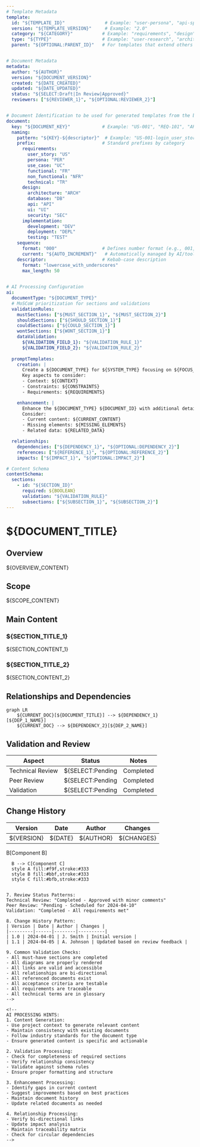 ```yaml
---
# Template Metadata
template:
  id: "${TEMPLATE_ID}"               # Example: "user-persona", "api-spec", "test-plan"
  version: "${TEMPLATE_VERSION}"     # Example: "2.0"
  category: "${CATEGORY}"           # Example: "requirements", "design", "implementation"
  type: "${TYPE}"                   # Example: "user-research", "architecture", "deployment"
  parent: "${OPTIONAL:PARENT_ID}"   # For templates that extend others


# Document Metadata
metadata:
  author: "${AUTHOR}"
  version: "${DOCUMENT_VERSION}"
  created: "${DATE_CREATED}"
  updated: "${DATE_UPDATED}"
  status: "${SELECT:Draft|In Review|Approved}"
  reviewers: ["${REVIEWER_1}", "${OPTIONAL:REVIEWER_2}"]


# Document Identification to be used for generated templates from the base one or for specifications documents generated from the specific templates
document:
  key: "${DOCUMENT_KEY}"            # Example: "US-001", "REQ-101", "ARCH-201"
  naming:
    pattern: "${KEY}-${descriptor}"  # Example: "US-001-login_user_story"
    prefix:                         # Standard prefixes by category
      requirements:
        user_story: "US"
        persona: "PER"
        use_case: "UC"
        functional: "FR"
        non_functional: "NFR"
        technical: "TR"
      design:
        architecture: "ARCH"
        database: "DB"
        api: "API"
        ui: "UI"
        security: "SEC"
      implementation:
        development: "DEV"
        deployment: "DEPL"
        testing: "TEST"
    sequence:
      format: "000"                 # Defines number format (e.g., 001, 002)
      current: "${AUTO_INCREMENT}"   # Automatically managed by AI/tool
    descriptor:                     # Kebab-case description
      format: "lowercase_with_underscores"
      max_length: 50
      

# AI Processing Configuration
ai:
  documentType: "${DOCUMENT_TYPE}"
  # MoSCoW prioritization for sections and validations
  validationRules:
    mustSections: ["${MUST_SECTION_1}", "${MUST_SECTION_2}"]
    shouldSections: ["${SHOULD_SECTION_1}"]
    couldSections: ["${COULD_SECTION_1}"]
    wontSections: ["${WONT_SECTION_1}"]
    dataValidation:
      ${VALIDATION_FIELD_1}: "${VALIDATION_RULE_1}"
      ${VALIDATION_FIELD_2}: "${VALIDATION_RULE_2}"
  
  promptTemplates:
    creation: |
      Create a ${DOCUMENT_TYPE} for ${SYSTEM_TYPE} focusing on ${FOCUS_AREA}.
      Key aspects to consider:
      - Context: ${CONTEXT}
      - Constraints: ${CONSTRAINTS}
      - Requirements: ${REQUIREMENTS}

    enhancement: |
      Enhance the ${DOCUMENT_TYPE} ${DOCUMENT_ID} with additional details about ${ASPECT}.
      Consider:
      - Current content: ${CURRENT_CONTENT}
      - Missing elements: ${MISSING_ELEMENTS}
      - Related data: ${RELATED_DATA}

  relationships:
    dependencies: ["${DEPENDENCY_1}", "${OPTIONAL:DEPENDENCY_2}"]
    references: ["${REFERENCE_1}", "${OPTIONAL:REFERENCE_2}"]
    impacts: ["${IMPACT_1}", "${OPTIONAL:IMPACT_2}"]

# Content Schema
contentSchema:
  sections:
    - id: "${SECTION_ID}"
      required: ${BOOLEAN}
      validation: "${VALIDATION_RULE}"
      subsections: ["${SUBSECTION_1}", "${SUBSECTION_2}"]
---
```


<!-- 
TEMPLATE USAGE INSTRUCTIONS:
1. Replace all ${PLACEHOLDER} markers with actual content
2. Remove all template comments and instructions
3. Validate against the schema defined in metadata
4. Update relationships as needed
-->

<!-- AI-CONTEXT: Document Purpose
This template serves as a base for generating specific documentation templates.
Key points:
1. Maintain consistency across sections
2. Ensure traceability through relationships
3. Follow validation rules for completeness
-->

<!-- 
SPECIFICATION DOCUMENT NAMING INSTRUCTIONS:
1. Each specification document resulting from applying a template gets a unique key following the pattern: ${PREFIX}-${SEQUENCE}-${DESCRIPTOR}
   Examples:
   - US-001-user_login_story
   - PER-001-admin_user_persona
   - ARCH-001-system_overview
   - API-001-authentication_endpoints
   - TEST-001-login_integration

2. Key Usage in References:
   - Short reference: Use just the key (US-001)
   - Full reference: Use complete filename (US-001-user_login_story)
   - URL reference: Use path with filename
   
3. Relationship Examples:
   dependencies: ["US-001", "FR-002"]
   references: ["ARCH-001", "API-002"]
   impacts: ["TEST-001", "DOC-002"]

4. Naming Best Practices:
   - Keep descriptors clear and concise
   - Use lowercase with underscores
   - Include purpose in descriptor
   - Maintain consistent naming patterns
   - Avoid special characters

5. Auto-incrementing Rules:
   - Sequence numbers are unique within each prefix
   - Gaps in sequence are allowed
   - Deleted documents' numbers are not reused
   - New documents get next available number
-->

# ${DOCUMENT_TITLE}

## Overview
<!-- AI-VALIDATION: Must provide clear context and purpose -->
${OVERVIEW_CONTENT}

## Scope
<!-- AI-VALIDATION: Define boundaries and limitations -->
${SCOPE_CONTENT}

## Main Content
<!-- AI-VALIDATION: Content structure varies by document type -->
### ${SECTION_TITLE_1}
${SECTION_CONTENT_1}

### ${SECTION_TITLE_2}
${SECTION_CONTENT_2}

## Relationships and Dependencies
<!-- AI-VALIDATION: Must link to related documents -->
```mermaid
graph LR
    ${CURRENT_DOC}[${DOCUMENT_TITLE}] --> ${DEPENDENCY_1}[${DEP_1_NAME}]
    ${CURRENT_DOC} --> ${DEPENDENCY_2}[${DEP_2_NAME}]
```

## Validation and Review
<!-- AI-VALIDATION: Track document status and reviews -->
| Aspect | Status | Notes |
|--------|--------|-------|
| Technical Review | ${SELECT:Pending|Completed|N/A} | ${NOTES} |
| Peer Review | ${SELECT:Pending|Completed|N/A} | ${NOTES} |
| Validation | ${SELECT:Pending|Completed|N/A} | ${NOTES} |

## Change History
<!-- AI-VALIDATION: Track document versions and changes -->
| Version | Date | Author | Changes |
|---------|------|--------|----------|
| ${VERSION} | ${DATE} | ${AUTHOR} | ${CHANGES} |

<!-- 
FINAL DOCUMENT INSTRUCTIONS:
1. Remove all ${PLACEHOLDER} markers and replace with actual content
2. Remove all AI-CONTEXT comments
3. Remove all template comments and instructions
4. Remove all example sections
5. Remove this instruction block
6. Update all diagrams with actual content
7. Ensure all sections follow template's validation rules
8. Verify all relationships are properly linked
9. Complete the Change History with initial version
10. Update document metadata with final values
-->

<!-- 
EXAMPLE VALUES AND PATTERNS:
Note: These examples should be removed in final document

1. Template Metadata Examples:
   - id: "arch-design", "test-plan", "user-story"
   - category: "requirements", "design", "implementation"
   - type: "technical", "process", "specification"

2. Document Types by Category:
   Requirements:
   - User Stories: "As a [user type], I want [goal] so that [benefit]"
   - Use Cases: "UC-01: User Authentication Process"
   - Functional Requirements: "FR-01: Data Encryption Standard"

   Design:
   - Architecture: "System Component Diagram"
   - Database: "Data Model Specification"
   - API: "REST API Endpoint Documentation"

   Implementation:
   - Development: "Coding Standards Guide"
   - Testing: "Integration Test Plan"
   - Deployment: "Cloud Infrastructure Setup"

3. Relationship Examples:
   dependencies: ["REQ-01", "ARCH-02", "TEST-03"]
   references: ["STD-01", "POLICY-02"]
   impacts: ["COMP-01", "API-02"]

4. Validation Rules Examples:
   - "Must contain at least one diagram"
   - "All API endpoints must have response codes"
   - "Each requirement must have acceptance criteria"
   - "Test cases must link to requirements"

5. Section Content Examples:
   Overview:
   > "This [document_type] defines the [aspect] for [system_name], 
   > focusing on [specific_area] and addressing [key_concerns]."

   Scope:
   > "Includes: [in_scope_items]
   > Excludes: [out_of_scope_items]
   > Assumptions: [key_assumptions]"

6. Mermaid Diagram Patterns:
   ```mermaid
   graph LR
      A[Component A] --> B[Component B]
      B --> C[Component C]
      style A fill:#f9f,stroke:#333
      style B fill:#bbf,stroke:#333
      style C fill:#bfb,stroke:#333
   ```

7. Review Status Patterns:
   Technical Review: "Completed - Approved with minor comments"
   Peer Review: "Pending - Scheduled for 2024-04-10"
   Validation: "Completed - All requirements met"

8. Change History Pattern:
   | Version | Date | Author | Changes |
   |---------|------|--------|----------|
   | 1.0 | 2024-04-01 | J. Smith | Initial version |
   | 1.1 | 2024-04-05 | A. Johnson | Updated based on review feedback |

9. Common Validation Checks:
   - All must-have sections are completed
   - All diagrams are properly rendered
   - All links are valid and accessible
   - All relationships are bi-directional
   - All referenced documents exist
   - All acceptance criteria are testable
   - All requirements are traceable
   - All technical terms are in glossary
-->

<!-- 
AI PROCESSING HINTS:
1. Content Generation:
   - Use project context to generate relevant content
   - Maintain consistency with existing documents
   - Follow industry standards for the document type
   - Ensure generated content is specific and actionable

2. Validation Processing:
   - Check for completeness of required sections
   - Verify relationship consistency
   - Validate against schema rules
   - Ensure proper formatting and structure

3. Enhancement Processing:
   - Identify gaps in current content
   - Suggest improvements based on best practices
   - Maintain document history
   - Update related documents as needed

4. Relationship Processing:
   - Verify bi-directional links
   - Update impact analysis
   - Maintain traceability matrix
   - Check for circular dependencies
-->